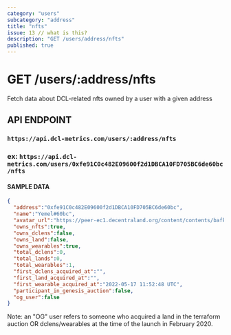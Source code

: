 ```yaml
---
category: "users"
subcategory: "address"
title: "nfts"
issue: 13 // what is this?
description: "GET /users/address/nfts"
published: true
---
```


# GET /users/:address/nfts

Fetch data about DCL-related nfts owned by a user with a given address

## API ENDPOINT

### `https://api.dcl-metrics.com/users/:address/nfts`

### ex: `https://api.dcl-metrics.com/users/0xfe91C0c482E09600f2d1DBCA10FD705BC6de60bc/nfts`

#### SAMPLE DATA

```json
{
  "address":"0xfe91C0c482E09600f2d1DBCA10FD705BC6de60bc",
  "name":"Yemel#60bc",
  "avatar_url":"https://peer-ec1.decentraland.org/content/contents/bafkreidbx4b7wyp7qld47xr3iyiesdv6ptoqknmyrhcvqbsac4dygbmbiu",
  "owns_nfts":true,
  "owns_dclens":false,
  "owns_land":false,
  "owns_wearables":true,
  "total_dclens":0,
  "total_lands":0,
  "total_wearables":1,
  "first_dclens_acquired_at":"",
  "first_land_acquired_at":"",
  "first_wearable_acquired_at":"2022-05-17 11:52:48 UTC",
  "participant_in_genesis_auction":false,
  "og_user":false
}
```

Note: an "OG" user refers to someone who acquired a land in the terraform
auction OR dclens/wearables at the time of the launch in February 2020.
